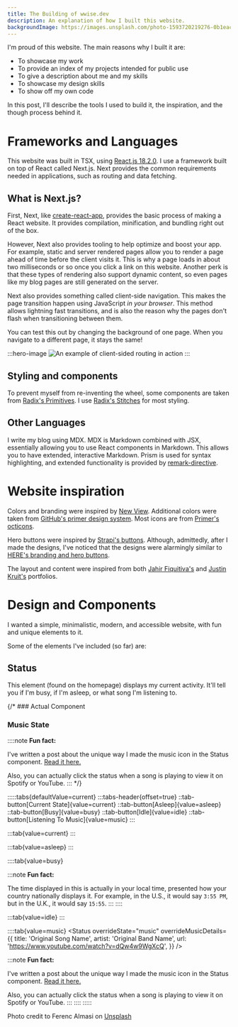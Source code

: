 ```yaml
---
title: The Building of wwise.dev
description: An explanation of how I built this website.
backgroundImage: https://images.unsplash.com/photo-1593720219276-0b1eacd0aef4?ixlib=rb-1.2.1&ixid=MnwxMjA3fDB8MHxwaG90by1wYWdlfHx8fGVufDB8fHx8&auto=format&fit=crop&w=1461&q=80
---
```


I'm proud of this website. The main reasons why I built it are:
- To showcase my work
- To provide an index of my projects intended for public use
- To give a description about me and my skills
- To showcase my design skills
- To show off my own code

In this post, I'll describe the tools I used to build it, the inspiration, and the though process behind it.

# Frameworks and Languages

This website was built in TSX, using [React.js 18.2.0](https://www.npmjs.com/package/react/v/18.2.0 "See React.js version 18.2.0 on NPM").
I use a framework built on top of React called Next.js. Next provides the common requirements needed in applications, such as routing
and data fetching.

## What is Next.js?

First, Next, like [create-react-app](https://create-react-app.dev/), provides the basic process of making a React website.
It provides compilation, minification, and bundling right out of the box.

However, Next also provides tooling to help optimize and boost your app. For example, static and server rendered pages allow you
to render a page ahead of time before the client visits it. This is why a page loads in about two milliseconds or so once
you click a link on this website. Another perk is that these types of rendering also support dynamic content, so even pages
like my blog pages are still generated on the server.

Next also provides something called client-side navigation. This makes the page transition happen using JavaScript *in your browser*.
This method allows lightning fast transitions, and is also the reason why the pages don't flash when transitioning between them.

You can test this out by changing the background of one page. When you navigate to a different page, it stays the same!

:::hero-image
![An example of client-sided routing in action](https://nextjs.org/static/images/learn/navigate-between-pages/client-side.gif)
:::

## Styling and components

To prevent myself from re-inventing the wheel, some components are taken from
[Radix's Primitives](https://www.radix-ui.com/ "See Radix's Primitives"). I use [Radix's Stitches](https://stitches.dev/ "See stitches")
for most styling.

## Other Languages

I write my blog using MDX. MDX is Markdown combined with JSX, essentially allowing you to use React components in Markdown.
This allows you to have extended, interactive Markdown. Prism is used for syntax highlighting, and extended functionality is provided
by [remark-directive](https://www.npmjs.com/package/remark-directive/v/2.0.1 "See remark directive version 2.0.1 on NPM").

# Website inspiration

Colors and branding were inspired by [New View](https://nvu.io/en/ "See New View's website"). Additional colors were taken from
[GitHub's primer design system](https://primer.style/primitives/colors "See Primer's primitive colors").
Most icons are from [Primer's octicons](https://primer.style/octicons/ "See Primer's Octicons").

Hero buttons were inspired by [Strapi's buttons](https://strapi.io/ "See Strapi's website"). Although, admittedly,
after I made the designs, I've noticed that the designs were alarmingly similar to
[HERE's branding and hero buttons](https://www.here.com/ "See HERE's website").

The layout and content were inspired from both [Jahir Fiquitiva's](https://jahir.dev/ "See Jahir's portfolio") and
[Justin Kruit's](https://justinkruit.com/ "See Justin's portfolio") portfolios.

# Design and Components

I wanted a simple, minimalistic, modern, and accessible website, with fun and unique elements to it.

Some of the elements I've included (so far) are:

## Status

This element (found on the homepage) displays my current activity. It'll tell you if I'm busy, if I'm asleep, or what song
I'm listening to.

{/* ### Actual Component

<Box centerContent blogDisplay>
    <Status />
</Box>

### Music State

<Box centerContent blogDisplay hasFooter>
    <Status
        overrideState="music"
        overrideMusicDetails={{
            title: 'Original Song Name',
            artist: 'Original Band Name',
            url: 'https://www.youtube.com/watch?v=dQw4w9WgXcQ',
        }}
    />
</Box>

::::note
**Fun fact:**

I've written a post about the unique way I made the music icon in the Status component.
[Read it here.](/blog/svg-animations-css)

Also, you can actually click the status when a song is playing to view it on Spotify or YouTube.
::: */}

:::::tabs{defaultValue=current}
:::tabs-header{offset=true}
::tab-button[Current State]{value=current}
::tab-button[Asleep]{value=asleep}
::tab-button[Busy]{value=busy}
::tab-button[Idle]{value=idle}
::tab-button[Listening To Music]{value=music}
:::

:::tab{value=current}
<Box centerContent blogDisplay hasHeader>
    <Status />
</Box>
:::

:::tab{value=asleep}
<Box centerContent blogDisplay hasHeader>
    <Status
        overrideState="asleep"
    />
</Box>
:::

::::tab{value=busy}
<Box centerContent blogDisplay hasFooter hasHeader>
    <Status
        overrideState="work"
    />
</Box>

:::note
**Fun fact:**

The time displayed in this is actually in your local time, presented how your country nationally displays it.
For example, in the U.S., it would say `3:55 PM`, but in the U.K., it would say `15:55`.
:::
::::

:::tab{value=idle}
<Box centerContent blogDisplay hasHeader>
    <Status
        overrideState="default"
    />
</Box>
:::

::::tab{value=music}
<Box centerContent blogDisplay hasFooter hasHeader>
    <Status
        overrideState="music"
        overrideMusicDetails={{
            title: 'Original Song Name',
            artist: 'Original Band Name',
            url: 'https://www.youtube.com/watch?v=dQw4w9WgXcQ',
        }}
    />
</Box>

:::note
**Fun fact:**

I've written a post about the unique way I made the music icon in the Status component.
[Read it here.](/blog/svg-animations-css)

Also, you can actually click the status when a song is playing to view it on Spotify or YouTube.
:::
::::
:::::


Photo credit to Ferenc Almasi on [Unsplash](https://unsplash.com/photos/c8h0n7fSTqs 'View original image')
